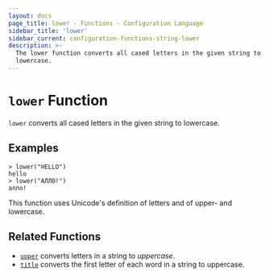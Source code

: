```yaml
---
layout: docs
page_title: lower - Functions - Configuration Language
sidebar_title: 'lower'
sidebar_current: configuration-functions-string-lower
description: >-
  The lower function converts all cased letters in the given string to
  lowercase.
---
```


# `lower` Function

`lower` converts all cased letters in the given string to lowercase.

## Examples

```
> lower("HELLO")
hello
> lower("АЛЛО!")
алло!
```

This function uses Unicode's definition of letters and of upper- and lowercase.

## Related Functions

- [`upper`](./upper.html) converts letters in a string to _uppercase_.
- [`title`](./title.html) converts the first letter of each word in a string to uppercase.
